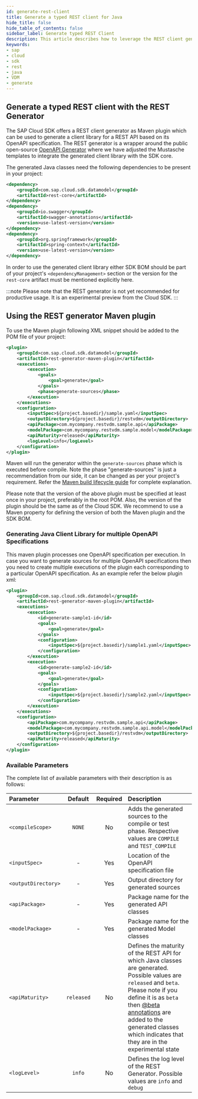 ```yaml
---
id: generate-rest-client
title: Generate a typed REST client for Java
hide_title: false
hide_table_of_contents: false
sidebar_label: Generate typed REST Client
description: This article describes how to leverage the REST client generator to obtain Java classes from a service definition. These classes can then be used to build type-safe REST requests.
keywords:
- sap
- cloud
- sdk
- rest
- java
- VDM
- generate
---
```


## Generate a typed REST client with the REST Generator ##

The SAP Cloud SDK offers a REST client generator as Maven plugin which can be used to generate a client library for a REST API based on its OpenAPI specification.
The REST generator is a wrapper around the public open-source [OpenAPI Generator](https://github.com/OpenAPITools/openapi-generator) where we have adjusted the Mustasche templates to integrate the generated client library with the SDK core. 

The generated Java classes need the following dependencies to be present in your project:


```xml
<dependency>
	<groupId>com.sap.cloud.sdk.datamodel</groupId>
	<artifactId>rest-core</artifactId>
</dependency>
<dependency>
	<groupId>io.swagger</groupId>
	<artifactId>swagger-annotations</artifactId>
	<version>use-latest-version</version>
</dependency>
<dependency>
    <groupId>org.springframework</groupId>
    <artifactId>spring-context</artifactId>
    <version>use-latest-version</version> 
</dependency>
```

In order to use the generated client library either SDK BOM should be part of your project's `<dependencyManagement>` section or the version for the `rest-core` artifact must be mentioned explicitly here.

:::note
Please note that the REST generator is not yet recommended for productive usage. It is an experimental preview from the Cloud SDK.
:::

## Using the REST generator Maven plugin ##

To use the Maven plugin following XML snippet should be added to the POM file of your project: 

```xml
<plugin>
	<groupId>com.sap.cloud.sdk.datamodel</groupId>
	<artifactId>rest-generator-maven-plugin</artifactId>
    <executions>
		<execution>
			<goals>
				<goal>generate</goal>
			</goals>
			<phase>generate-sources</phase>
		</execution>
	</executions>
	<configuration>
   		<inputSpec>${project.basedir}/sample.yaml</inputSpec>
		<outputDirectory>${project.basedir}/restvdm</outputDirectory>
        <apiPackage>com.mycompany.restvdm.sample.api</apiPackage>
		<modelPackage>com.mycompany.restvdm.sample.model</modelPackage>
		<apiMaturity>released</apiMaturity>
		<logLevel>info</logLevel>
	</configuration>
</plugin>
```

Maven will run the generator within the `generate-sources` phase which is executed before compile. Note the phase "generate-sources" is just a recommendation from our 
side, it can be changed as per your project's requirement. Refer the [Maven build lifecycle guide](https://maven.apache.org/guides/introduction/introduction-to-the-lifecycle.html#Lifecycle_Reference) for complete explanation.

Please note that the version of the above plugin must be specified at least once in your project, preferably in the root POM. Also, the version of the plugin should be the same as of the Cloud SDK.
We recommend to use a Maven property for defining the version of both the Maven plugin and the SDK BOM.

### Generating Java Client Library for multiple OpenAPI Specifications ###
This maven plugin processes one OpenAPI specification per execution. In case you want to generate sources for multiple OpenAPI specifications then you need to create multiple executions of the plugin each corresponding to a particular OpenAPI specification. 
As an example refer the below plugin xml: 

```xml
<plugin>
	<groupId>com.sap.cloud.sdk.datamodel</groupId>
	<artifactId>rest-generator-maven-plugin</artifactId>
	<executions>
		<execution>
			<id>generate-sample1-id</id>
			<goals>
				<goal>generate</goal>
			</goals>
			<configuration>
				<inputSpec>${project.basedir}/sample1.yaml</inputSpec>
			</configuration>
		</execution>
		<execution>
			<id>generate-sample2-id</id>
			<goals>
				<goal>generate</goal>
			</goals>
			<configuration>
				<inputSpec>${project.basedir}/sample2.yaml</inputSpec>
			</configuration>
		</execution>
	</executions>
	<configuration>
		<apiPackage>com.mycompany.restvdm.sample.api</apiPackage>
		<modelPackage>com.mycompany.restvdm.sample.api.model</modelPackage>
		<outputDirectory>${project.basedir}/restvdm</outputDirectory>
		<apiMaturity>released</apiMaturity>
	</configuration>
</plugin>
```



### Available Parameters ###
The complete list of available parameters with their description is as follows:

| Parameter                  | Default     |Required | Description                                                                                                         |
|:---------------------------|:----------: |:-------:|:--------------------------------------------------------------------------------------------------------------------|
| `<compileScope>`           | `NONE`      | No      | Adds the generated sources to the compile or test phase. Respective values are `COMPILE` and `TEST_COMPILE`                                                             |
| `<inputSpec>`              | -           | Yes     | Location of the OpenAPI specification file                                                                               |
| `<outputDirectory>`        | -           | Yes     | Output directory for generated sources                                                                              |
| `<apiPackage>`             | -           | Yes     | Package name for the generated API classes                                                                          |
| `<modelPackage>`           | -           | Yes     | Package name for the generated Model classes                                                                        |
| `<apiMaturity>`            | `released`  | No      | Defines the maturity of the REST API for which Java classes are generated. Possible values are `released` and `beta`. Please note if you define it is as `beta` then [@beta annotations](https://www.javadoc.io/doc/com.google.guava/guava/latest/com/google/common/annotations/Beta.html) are added to the generated classes which indicates that they are in the experimental state|
| `<logLevel>`               | `info`      | No      | Defines the log level of the REST Generator. Possible values are `info` and `debug`                                 |
